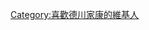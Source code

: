 {{Userbox
  |border-c = #000000
  |border-s = 1
  |id-c     = #ffffff
  |id-s     = 12
  |id-fc    = #000000
  |info-s   = 10
  |info-fc  = #000000
  |id       = [[檔案:Mitsubaaoi.svg|45px]]
  |info     = 這個用戶喜歡'''[[德川家康]]'''。
}}

[[Category:喜歡德川家康的維基人]]